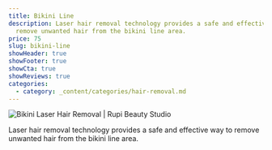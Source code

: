 ```yaml
---
title: Bikini Line
description: Laser hair removal technology provides a safe and effective way to
  remove unwanted hair from the bikini line area.
price: 75
slug: bikini-line
showHeader: true
showFooter: true
showCta: true
showReviews: true
categories:
  - category: _content/categories/hair-removal.md
---
```


![Bikini Laser Hair Removal | Rupi Beauty Studio](/uploads/services/laser-hair-removal.webp 'Bikini Laser Hair Removal  | Rupi Beauty Studio')

Laser hair removal technology provides a safe and effective way to remove unwanted hair from the bikini line area.
